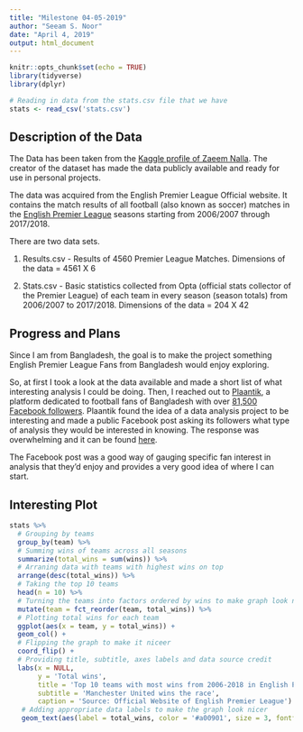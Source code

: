 ```yaml
---
title: "Milestone 04-05-2019"
author: "Seeam S. Noor"
date: "April 4, 2019"
output: html_document
---
```


```r
knitr::opts_chunk$set(echo = TRUE)
library(tidyverse)
library(dplyr)

# Reading in data from the stats.csv file that we have
stats <- read_csv('stats.csv')
```

## Description of the Data
  
The Data has been taken from the [Kaggle profile of Zaeem Nalla](https://www.kaggle.com/zaeemnalla/premier-league#stats.csv). The creator of the dataset has made the data publicly available and ready for use in personal projects.  

The data was acquired from the English Premier League Official website. It contains the match results of all football (also known as soccer) matches in the [English Premier League](https://www.premierleague.com/) seasons starting from 2006/2007 through 2017/2018.

There are two data sets.

1. Results.csv - Results of 4560 Premier League Matches. Dimensions of the data = 4561 X 6

2. Stats.csv - Basic statistics collected from Opta (official stats collector of the Premier League) of each team in every season (season totals) from 2006/2007 to 2017/2018.
Dimensions of the data = 204 X 42

## Progress and Plans

Since I am from Bangladesh, the goal is to make the project something English Premier League Fans from Bangladesh would enjoy exploring.

So, at first I took a look at the data available and made a short list of what interesting analysis I could be doing. Then, I reached out to [Plaantik](http://plaantik.com/), a platform dedicated to football fans of Bangladesh with over [81,500 Facebook followers](https://www.facebook.com/plaantik/). Plaantik found the idea of a data analysis project to be interesting and made a public Facebook post asking its followers what type of analysis they would be interested in knowing. The response was overwhelming and it can be found [here](https://www.facebook.com/plaantik/posts/2370059273026323).

The Facebook post was a good way of gauging specific fan interest in analysis that they'd enjoy and provides a very good idea of where I can start.

## Interesting Plot
  

```r

stats %>%
  # Grouping by teams
  group_by(team) %>%
  # Summing wins of teams across all seasons
  summarize(total_wins = sum(wins)) %>%
  # Arraning data with teams with highest wins on top
  arrange(desc(total_wins)) %>%
  # Taking the top 10 teams
  head(n = 10) %>%
  # Turning the teams into factors ordered by wins to make graph look nicer
  mutate(team = fct_reorder(team, total_wins)) %>%
  # Plotting total wins for each team
  ggplot(aes(x = team, y = total_wins)) +
  geom_col() + 
  # Flipping the graph to make it niceer
  coord_flip() + 
  # Providing title, subtitle, axes labels and data source credit
  labs(x = NULL,
       y = 'Total wins',
       title = 'Top 10 teams with most wins from 2006-2018 in English Premier League',
       subtitle = 'Manchester United wins the race',
       caption = 'Source: Official Website of English Premier League') +
   # Adding appropriate data labels to make the graph look nicer
   geom_text(aes(label = total_wins, color = '#a00901', size = 3, fontface = 'bold', hjust = 0.99), show.legend = FALSE)
```
